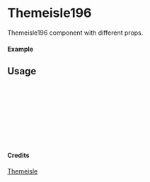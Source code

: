 
<Meta of={Themeisle196} title="Themeisle/Themeisle196" />

# Themeisle196

Themeisle196 component with different props.

#### Example

<Canvas of={Themeisle196.Primary} />

## Usage

```ts
import { Themeisle196 } from "yadl-ui";

const Example = () => {
  return (
      <Themeisle196 />
  );
};

export default Example;
```

#### Credits
[Themeisle](https://themeisle.com/illustrations)
